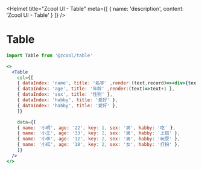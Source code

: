 
<Helmet
  title="Zcool UI - Table"
  meta={[
    {
      name: 'description',
      content: 'Zcool UI - Table'
    }
  ]}
/>

# Table

```js
import Table from '@zcool/table'
```

```.jsx
<>
  <Table 
    col={[
    { dataIndex: 'name', title: '名字' ,render:(text,record)=><div>{text+record.age}</div> },
    { dataIndex: 'age', title: '年龄' ,render:(text)=>text+1 },
    { dataIndex: 'sex', title: '性别' },
    { dataIndex: 'habby', title: '爱好' },
    { dataIndex: 'habby', title: '爱好' },
    ]}

    data={[
    { name: '小明', age: '22', key: 1, sex: '男', habby: '吃' },
    { name: '小王', age: '33', key: 2, sex: '男', habby: '上班' },
    { name: '小李', age: '12', key: 2, sex: '男', habby: '玩耍' },
    { name: '小红', age: '18', key: 2, sex: '女', habby: '打扮' },
    ]}  
  />
</>
```
